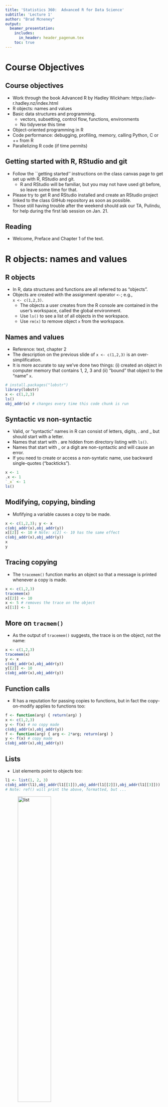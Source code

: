 ```yaml
---
title: 'Statistics 360:  Advanced R for Data Science'
subtitle: 'Lecture 1'
author: "Brad Mcneney"
output: 
  beamer_presentation:
    includes:
      in_header: header_pagenum.tex
    toc: true
---
```


# Course Objectives

## Course objectives

- Work through the book Advanced R by Hadley Wickham: https://adv-r.hadley.nz/index.html
- R objects: names and values
- Basic data structures and programming.
    * vectors, subsetting, control flow, functions, environments
    * No tidyverse this time
- Object-oriented programming in R
- Code performance: debugging, profiling, memory, calling 
Python, C or ++ from R
- Parallelizing R code (if time permits)

## Getting started with R, RStudio and git

- Follow the ``getting started'' instructions on the class canvas 
page to get set up with R, RStudio and git.
    * R and RStudio will be familiar, but you may not have used git
    before, so leave some time for that.
- Please try to get R and RStudio installed and 
create an RStudio project linked to the class GitHub 
repository as soon as possible.
- Those still having trouble after the weekend should ask our TA, Pulindu,
for help during the first lab session on Jan. 21. 


## Reading 

- Welcome, Preface and Chapter 1 of the text.

# R objects: names and values

## R objects

- In R, data structures and functions are all referred to 
as "objects".
- Objects are created with the assignment operator `<-`; e.g.,  
`x <- c(1,2,3)`.
    - The objects a user creates from the R console are contained in
    the user's workspace, called the global environment. 
    - Use `ls()` to see a list of all objects in the workspace. 
    - Use `rm(x)` to remove object `x` from the workspace.

## Names and values

- Reference: text, chapter 2
- The description on the previous slide of `x <- c(1,2,3)` is
an over-simplification. 
- It is more accurate to say we've done two things: (i) created
an object in computer memory 
that contains 1, 2, 3 and (ii) "bound" that object to the 
"name" `x`.

\small

```r
# install.packages("lobstr")
library(lobstr)
x <- c(1,2,3)
ls()
obj_addr(x) # changes every time this code chunk is run
```

\normalsize

## Syntactic *vs* non-syntactic

* Valid, or "syntactic" names in R can consist of letters, digits, . 
and _ but should start with a letter.
* Names that start with . are hidden from directory listing with `ls()`.
* Names that start with _ or a digit are non-syntactic and will cause
an error.
* If you need to create or access a non-syntatic name, use backward
single-quotes ("backticks").

\small

```r
x <- 1
.x <- 1
`_x` <- 1
ls()
```



## Modifying, copying, binding

* Mofifying a variable causes a copy to be made.

\footnotesize

```r
x <- c(1,2,3); y <- x
c(obj_addr(x),obj_addr(y))
x[[2]] <- 10 # Note: x[2] <- 10 has the same effect
c(obj_addr(x),obj_addr(y))
x
y
```

## Tracing copying

* The `tracemem()` function marks an object so that a message is printed
whenever a copy is made.

\small

```r
x <- c(1,2,3)
tracemem(x)
x[[2]] <- 10
x <- 5 # removes the trace on the object
x[[1]] <- 1
```

## More on `tracmem()`

* As the output of `tracemem()` suggests, 
the trace is on the object, not the name:

\small

```r
x <- c(1,2,3)
tracemem(x)
y <- x
c(obj_addr(x),obj_addr(y))
y[[2]] <- 10
c(obj_addr(x),obj_addr(y))
```


## Function calls

* R has a reputation for passing copies to functions, but in fact the
copy-on-modify applies to functions too:

\footnotesize

```r
f <- function(arg) { return(arg) }
x <- c(1,2,3)
y <- f(x) # no copy made
c(obj_addr(x),obj_addr(y))
f <- function(arg) { arg <- 2*arg; return(arg) }
y <- f(x) # copy made
c(obj_addr(x),obj_addr(y))
```

## Lists

* List elements point to objects too:

\footnotesize


```r
l1 <- list(1, 2, 3)
c(obj_addr(l1),obj_addr(l1[[1]]),obj_addr(l1[[2]]),obj_addr(l1[[3]]))
# Note: ref() will print the above, formatted, but ...
```

![list](list.png){width=50%}

* (Note: ref() will print a nicely formatted version of the above, 
but it doesn't work with in my slides.)


## Copy-on-modify in lists

* As you would expect, we only copy the list **elements** that
are modified, rather than the entire list.
    * `tracemem()` flags **any** change to the list

\footnotesize

```r
l1 <- list(c(1,2), c(3,4), c(5,6,7))
c(obj_addr(l1),obj_addr(l1[[1]]),obj_addr(l1[[2]]),obj_addr(l1[[3]]))
tracemem(l1)
l1[[1]] <- 55
c(obj_addr(l1),obj_addr(l1[[1]]),obj_addr(l1[[2]]),obj_addr(l1[[3]]))
```

## Copies of lists are "shallow"

\footnotesize

```r
l2 <- l1
l2[[3]] <- 111
c(obj_addr(l1),obj_addr(l1[[1]]),obj_addr(l1[[2]]),obj_addr(l1[[3]]))
c(obj_addr(l2),obj_addr(l2[[1]]),obj_addr(l2[[2]]),obj_addr(l2[[3]]))
```


## Data frames are lists ...

\footnotesize

```r
dd <- data.frame(x=1:3,y=4:6)
c(obj_addr(dd[[1]]),obj_addr(dd[[2]]))
dd[,2] <- 7:9
c(obj_addr(dd[[1]]),obj_addr(dd[[2]]))
dd[1,] <- c(11,22)
c(obj_addr(dd[[1]]),obj_addr(dd[[2]]))
dd[1,2] <- 111
c(obj_addr(dd[[1]]),obj_addr(dd[[2]]))
```

## Beware of data frame overhead

* Data frames are convenient, but the convenience comes at a cost.
    * Can illustrate by tracing copying when we modify columns.

\footnotesize

```r
dd <- data.frame(x=rnorm(100)) # try yourself with rnorm(1e7)
tracemem(dd)
dmed <- lapply(dd,median)
dd[[1]] <- dd[[1]] - dmed[[1]] # same as dd[,1] - dmed[[1]]
```

##

* Fewer copies if we do the same with a list.

\footnotesize

```r
ll <- list(x=rnorm(100))
tracemem(ll)
lmed <- lapply(ll,median)
ll[[1]] <- ll[[1]] - dmed[[1]]
```


## Modify-in-place

* The text claims two exceptions to the copy-on-modify, but
in my experiments environments are the only one:

![environments](env1.png){width=40%} ![environments](env2.png){width=40%}

\footnotesize

```r
e1 <- rlang::env(a = 1, b = 2, c = 3)
e2 <- e1
e1$c <- 4
e2$c
```


